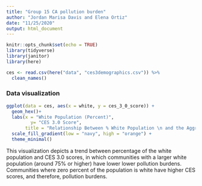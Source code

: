 ```yaml
---
title: "Group 15 CA pollution burden"
author: "Jordan Marisa Davis and Elena Ortiz"
date: "11/25/2020"
output: html_document
---
```


```r
knitr::opts_chunk$set(echo = TRUE)
library(tidyverse)
library(janitor)
library(here)
```

```r
ces <- read.csv(here("data", "ces3demographics.csv")) %>% 
  clean_names()
```

### Data visualization 
```r
ggplot(data = ces, aes(x = white, y = ces_3_0_score)) +
  geom_hex()+
  labs(x = "White Population (Percent)",
         y= "CES 3.0 Score",
       title = "Relationship Between % White Population \n and the Aggregate CalEnviroScreen (CES 3.0) Score") +
  scale_fill_gradient(low = "navy", high = "orange") +
  theme_minimal()
```
This visualization depicts a trend between percentage of the white population and CES 3.0 scores, in which communities with a larger white population (around 75% or higher) have lower lower pollution burdens. Communities where zero percent of the population is white have higher CES scores, and therefore, pollution burdens. 


